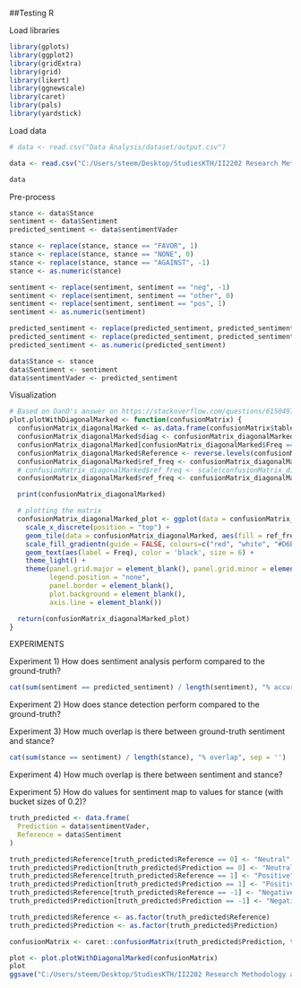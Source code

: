 ##Testing R

Load libraries
```r
library(gplots)
library(ggplot2)
library(gridExtra)
library(grid)
library(likert)
library(ggnewscale)
library(caret)
library(pals)
library(yardstick)
```

Load data
```r
# data <- read.csv("Data Analysis/dataset/output.csv")

data <- read.csv("C:/Users/steem/Desktop/StudiesKTH/II2202 Research Methodology and Scientific Writing/SentimentAndStance/Data Analysis/dataset/output.csv")

data
```

Pre-process
```r
stance <- data$Stance
sentiment <- data$Sentiment
predicted_sentiment <- data$sentimentVader

stance <- replace(stance, stance == "FAVOR", 1)
stance <- replace(stance, stance == "NONE", 0)
stance <- replace(stance, stance == "AGAINST", -1)
stance <- as.numeric(stance)

sentiment <- replace(sentiment, sentiment == "neg", -1)
sentiment <- replace(sentiment, sentiment == "other", 0)
sentiment <- replace(sentiment, sentiment == "pos", 1)
sentiment <- as.numeric(sentiment)

predicted_sentiment <- replace(predicted_sentiment, predicted_sentiment < 0, -1)
predicted_sentiment <- replace(predicted_sentiment, predicted_sentiment > 0, 1)
predicted_sentiment <- as.numeric(predicted_sentiment)

data$Stance <- stance
data$Sentiment <- sentiment
data$sentimentVader <- predicted_sentiment
```

Visualization
```r
# Based on DanO's answer on https://stackoverflow.com/questions/61504970/ggplot2-heatmap-2-different-color-schemes-confusion-matrix-matches-in-differe but with several fixes
plot.plotWithDiagonalMarked <- function(confusionMatrix) {
  confusionMatrix_diagonalMarked <- as.data.frame(confusionMatrix$table)
  confusionMatrix_diagonalMarked$diag <- confusionMatrix_diagonalMarked$Prediction == confusionMatrix_diagonalMarked$Reference # Get the diagonal
  confusionMatrix_diagonalMarked[confusionMatrix_diagonalMarked$Freq == 0] <- NA # If an tile is empty, mark it is NA so we can give it another color
  confusionMatrix_diagonalMarked$Reference <- reverse.levels(confusionMatrix_diagonalMarked$Reference) # diagonal starts at top left
  confusionMatrix_diagonalMarked$ref_freq <- confusionMatrix_diagonalMarked$Freq * ifelse(confusionMatrix_diagonalMarked$diag, 1, -1) # flip sign for non-diagonal values
  # confusionMatrix_diagonalMarked$ref_freq <- scale(confusionMatrix_diagonalMarked$ref_freq) # normalize values
  confusionMatrix_diagonalMarked$ref_freq <- confusionMatrix_diagonalMarked$ref_freq + max(confusionMatrix_diagonalMarked$ref_freq) # This for some reason fixes the colour range not being scaled properly, found by experimentation

  print(confusionMatrix_diagonalMarked)

  # plotting the matrix
  confusionMatrix_diagonalMarked_plot <- ggplot(data = confusionMatrix_diagonalMarked, aes(x = Prediction, y = Reference, fill = Freq)) +
    scale_x_discrete(position = "top") +
    geom_tile(data = confusionMatrix_diagonalMarked, aes(fill = ref_freq)) +
    scale_fill_gradientn(guide = FALSE, colours=c("red", "white", "#D6EAF8", "#2E86C1"), values=scales::rescale(c(-1, 0, 0.001, 1)), na.value="white") +
    geom_text(aes(label = Freq), color = 'black', size = 6) +
    theme_light() +
    theme(panel.grid.major = element_blank(), panel.grid.minor = element_blank(),
          legend.position = "none",
          panel.border = element_blank(),
          plot.background = element_blank(),
          axis.line = element_blank())

  return(confusionMatrix_diagonalMarked_plot)
}
```


EXPERIMENTS

Experiment 1) How does sentiment analysis perform compared to the ground-truth?
```r
cat(sum(sentiment == predicted_sentiment) / length(sentiment), "% accuracy", sep = '')
```

Experiment 2) How does stance detection perform compared to the ground-truth?

Experiment 3) How much overlap is there between ground-truth sentiment and stance?
```r
cat(sum(stance == sentiment) / length(stance), "% overlap", sep = '')
```

Experiment 4) How much overlap is there between sentiment and stance?

Experiment 5) How do values for sentiment map to values for stance (with bucket sizes of 0.2)?





```r
truth_predicted <- data.frame(
  Prediction = data$sentimentVader,
  Reference = data$Sentiment
)

truth_predicted$Reference[truth_predicted$Reference == 0] <- "Neutral"
truth_predicted$Prediction[truth_predicted$Prediction == 0] <- "Neutral"
truth_predicted$Reference[truth_predicted$Reference == 1] <- "Positive"
truth_predicted$Prediction[truth_predicted$Prediction == 1] <- "Positive"
truth_predicted$Reference[truth_predicted$Reference == -1] <- "Negative"
truth_predicted$Prediction[truth_predicted$Prediction == -1] <- "Negative"

truth_predicted$Reference <- as.factor(truth_predicted$Reference)
truth_predicted$Prediction <- as.factor(truth_predicted$Prediction)

confusionMatrix <- caret::confusionMatrix(truth_predicted$Prediction, truth_predicted$Reference)

plot <- plot.plotWithDiagonalMarked(confusionMatrix)
plot
ggsave("C:/Users/steem/Desktop/StudiesKTH/II2202 Research Methodology and Scientific Writing/SentimentAndStance/Data Analysis/images/VaderGroundTruthHeatmap.png")

```

